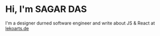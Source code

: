 # Hi, I'm SAGAR DAS

I'm a designer durned software engineer and write about JS & React at [lekoarts.de](https://www.lekoarts.de?utm_source=cara&utm_medium=Starter)

